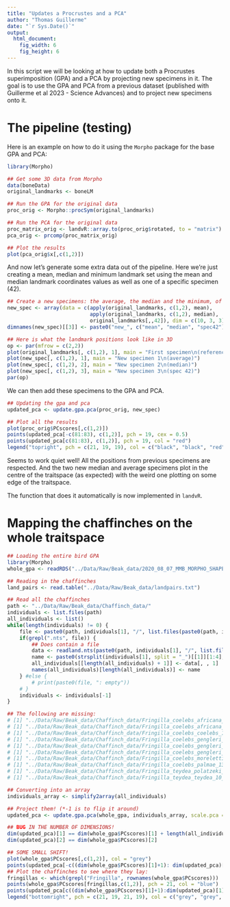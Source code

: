 ```yaml
---
title: "Updates a Procrustes and a PCA"
author: "Thomas Guillerme"
date: "`r Sys.Date()`"
output:
  html_document:
    fig_width: 6
    fig_height: 6
---
```


In this script we will be looking at how to update both a Procrustes superimposition (GPA) and a PCA by projecting new specimens in it.
The goal is to use the GPA and PCA from a previous dataset (published with Guillerme et al 2023 - Science Advances) and to project new specimens onto it.

# The pipeline (testing)

Here is an example on how to do it using the `Morpho` package for the base GPA and PCA:

```r
library(Morpho)

## Get some 3D data from Morpho
data(boneData)
original_landmarks <- boneLM

## Run the GPA for the original data
proc_orig <- Morpho::procSym(original_landmarks)

## Run the PCA for the original data
proc_matrix_orig <- landvR::array.to(proc_orig$rotated, to = "matrix")
pca_orig <- prcomp(proc_matrix_orig)

## Plot the results
plot(pca_orig$x[,c(1,2)])
```

And now let's generate some extra data out of the pipeline.
Here we're just creating a mean, median and minimum landmark set using the mean and median landmark coordinates values as well as one of a specific specimen (42).

```r
## Create a new specimens: the average, the median and the minimum, of all bones)
new_spec <- array(data = c(apply(original_landmarks, c(1,2), mean),
                           apply(original_landmarks, c(1,2), median),
                           original_landmarks[,,42]), dim = c(10, 3, 3))
dimnames(new_spec)[[3]] <- paste0("new_", c("mean", "median", "spec42"))

## Here is what the landmark positions look like in 3D
op <- par(mfrow = c(2,2))
plot(original_landmarks[, c(1,2), 1], main = "First specimen\n(reference from real dataset)")
plot(new_spec[, c(1,2), 1], main = "New specimen 1\n(average)")
plot(new_spec[, c(1,2), 2], main = "New specimen 2\n(median)")
plot(new_spec[, c(1,2), 3], main = "New specimen 3\n(spec 42)")
par(op)
```

We can then add these specimens to the GPA and PCA.

```r
## Updating the gpa and pca
updated_pca <- update.gpa.pca(proc_orig, new_spec)

## Plot all the results
plot(proc_orig$PCscores[,c(1,2)])
points(updated_pca[-c(81:83), c(1,2)], pch = 19, cex = 0.5)
points(updated_pca[c(81:83), c(1,2)], pch = 19, col = "red")
legend("topright", pch = c(21, 19, 19), col = c("black", "black", "red"), pt.cex = c(1, 0.5, 1), legend = c("original PCA", "updated PCA", "new specimen"))
```

Seems to work quiet well!
All the positions from previous specimens are respected.
And the two new median and average specimens plot in the centre of the traitspace (as expected) with the weird one plotting on some edge of the traitspace.

The function that does it automatically is now implemented in `landvR`.

# Mapping the chaffinches on the whole traitspace

```r
## Loading the entire bird GPA
library(Morpho)
whole_gpa <- readRDS("../Data/Raw/Beak_data/2020_08_07_MMB_MORPHO_SHAPESPACE_FULL.rds")

## Reading in the chaffinches
land_pairs <- read.table("../Data/Raw/Beak_data/landpairs.txt")

## Read all the chaffinches
path <- "../Data/Raw/Beak_data/Chaffinch_data/"
individuals <- list.files(path)
all_individuals <- list()
while(length(individuals) != 0) {
    file <- paste0(path, individuals[1], "/", list.files(paste0(path, individuals[1]))) 
    if(grepl(".nts", file)) { 
        ## Does contain a file
        data <- readland.nts(paste0(path, individuals[1], "/", list.files(paste0(path, individuals[1]))))
        name <- paste0(strsplit(individuals[1], split = "_")[[1]][1:4], collapse = "_")
        all_individuals[[length(all_individuals) + 1]] <- data[, , 1]
        names(all_individuals)[length(all_individuals)] <- name
    } #else {
        # print(paste0(file, ": empty"))
    # }
    individuals <- individuals[-1]
}

## The following are missing:
# [1] "../Data/Raw/Beak_data/Chaffinch_data/Fringilla_coelebs_africana_14_intraspecific/: empty"
# [1] "../Data/Raw/Beak_data/Chaffinch_data/Fringilla_coelebs_africana_19_intraspecific/: empty"
# [1] "../Data/Raw/Beak_data/Chaffinch_data/Fringilla_coelebs_coelebs_1_intraspecific/: empty"
# [1] "../Data/Raw/Beak_data/Chaffinch_data/Fringilla_coelebs_gengleri_1_intraspecific/: empty"
# [1] "../Data/Raw/Beak_data/Chaffinch_data/Fringilla_coelebs_gengleri_21_intraspecific/: empty"
# [1] "../Data/Raw/Beak_data/Chaffinch_data/Fringilla_coelebs_gengleri_5_intraspecific/: empty"
# [1] "../Data/Raw/Beak_data/Chaffinch_data/Fringilla_coelebs_moreletti_11_intraspecific/: empty"
# [1] "../Data/Raw/Beak_data/Chaffinch_data/Fringilla_coelebs_palmae_13_intraspecific/: empty"
# [1] "../Data/Raw/Beak_data/Chaffinch_data/Fringilla_teydea_polatzeki_1_intraspecific/: empty"
# [1] "../Data/Raw/Beak_data/Chaffinch_data/Fringilla_teydea_teydea_10_intraspecific/: empty"

## Converting into an array
individuals_array <- simplify2array(all_individuals)

## Project them! (*-1 is to flip it around)
updated_pca <- update.gpa.pca(whole_gpa, individuals_array, scale.pca = FALSE)

## BUG IN THE NUMBER OF DIMENSIONS!
dim(updated_pca)[1] == dim(whole_gpa$PCscores)[1] + length(all_individuals)
dim(updated_pca)[2] == dim(whole_gpa$PCscores)[2]

## SOME SMALL SHIFT!
plot(whole_gpa$PCscores[,c(1,2)], col = "grey")
points(updated_pca[-c((dim(whole_gpa$PCscores)[1]+1): dim(updated_pca)[1]), c(1,2)], pch = 19, cex = 0.5, col = "grey")
## Plot the chaffinches to see where they lay:
fringillas <- which(grepl("Fringilla", rownames(whole_gpa$PCscores)))
points(whole_gpa$PCscores[fringillas,c(1,2)], pch = 21, col = "blue")
points(updated_pca[c((dim(whole_gpa$PCscores)[1]+1):dim(updated_pca)[1]), c(1,2)], pch = 19, cex = 0.5, col = "orange")
legend("bottomright", pch = c(21, 19, 21, 19), col = c("grey", "grey", "blue", "orange"), pt.cex = c(1, 0.5, 1, 0.5), legend = c("original PCA", "updated PCA", "Fringilla (original)", "New specimens"))
```
